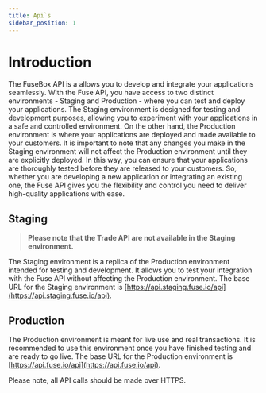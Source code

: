 ```yaml
---
title: Api`s
sidebar_position: 1
---
```


# Introduction

The FuseBox API is a allows you to develop and integrate your applications seamlessly. With the Fuse API, you have access to two distinct environments - Staging and Production - where you can test and deploy your applications. The Staging environment is designed for testing and development purposes, allowing you to experiment with your applications in a safe and controlled environment. On the other hand, the Production environment is where your applications are deployed and made available to your customers. It is important to note that any changes you make in the Staging environment will not affect the Production environment until they are explicitly deployed. In this way, you can ensure that your applications are thoroughly tested before they are released to your customers. So, whether you are developing a new application or integrating an existing one, the Fuse API gives you the flexibility and control you need to deliver high-quality applications with ease.

## Staging

> **Please note that the Trade API are not available in the Staging environment.**

The Staging environment is a replica of the Production environment intended for testing and development. It allows you to test your integration with the Fuse API without affecting the Production environment. The base URL for the Staging environment is [https://api.staging.fuse.io/api](https://api.staging.fuse.io/api).

## Production

The Production environment is meant for live use and real transactions. It is recommended to use this environment once you have finished testing and are ready to go live. The base URL for the Production environment is [https://api.fuse.io/api](https://api.fuse.io/api).

Please note, all API calls should be made over HTTPS.
